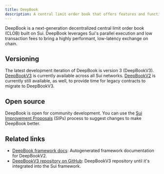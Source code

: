 ```yaml
---
title: DeepBook
description: A central limit order book that offers features and functionality for marketplaces on Sui. Token exchanges leveraging the layer can feature transparency, a full range of trading options, and customer privacy.
---
```



DeepBook is a next-generation decentralized central limit order book (CLOB) built on Sui. DeepBook leverages Sui's parallel execution and low transaction fees to bring a highly performant, low-latency exchange on chain. 

## Versioning

The latest development iteration of DeepBook is version 3 (DeepBookV3). [DeepBookV3](./deepbookv3.mdx) is currently available across all Sui networks. [DeepBookV2](./deepbookv2.mdx) is currently still available, as well, to provide time for legacy contracts to migrate to DeepBookV3. 

<DocCardList/>

## Open source

DeepBook is open for community development. You can use the [Sui Improvement Proposals](https://github.com/sui-foundation/sips?ref=blog.sui.io) (SIPs) process to suggest changes to make DeepBook better.

## Related links

- <a href="/references/framework/deepbook" data-no-link-check>DeepBook framework docs</a>: Autogenerated framework documentation for DeepBookV2.
- [DeepBookV3 repository on GitHub](https://github.com/MystenLabs/deepbookv3): DeepBookV3 repository until it's integrated into the Sui framework.  
